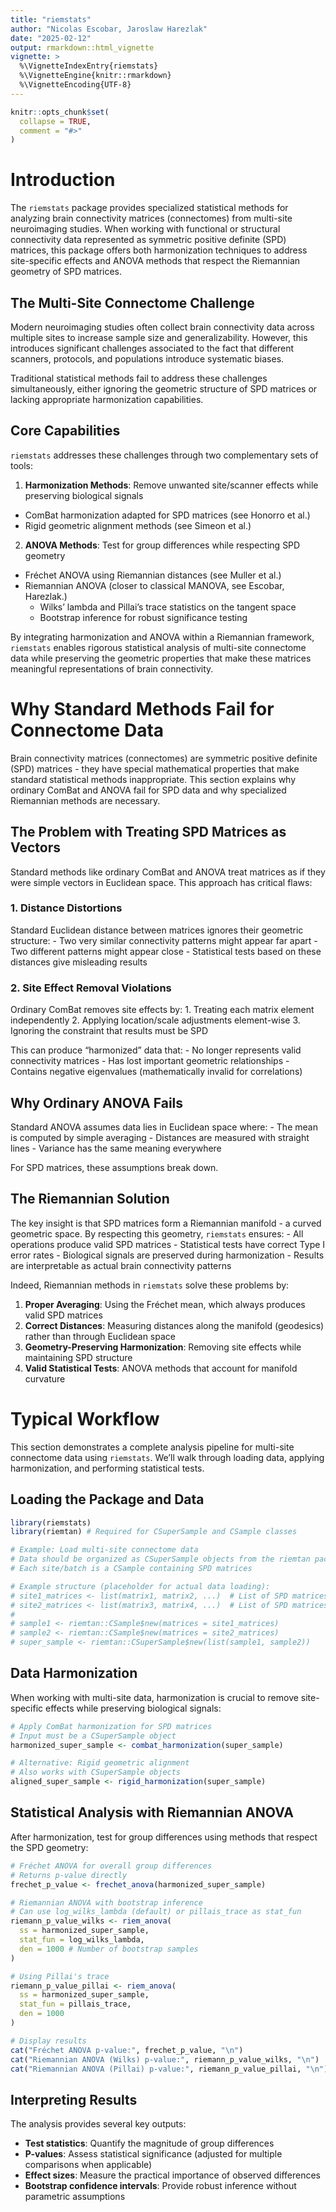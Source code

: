 ```yaml
---
title: "riemstats"
author: "Nicolas Escobar, Jaroslaw Harezlak"
date: "2025-02-12"
output: rmarkdown::html_vignette
vignette: >
  %\VignetteIndexEntry{riemstats}
  %\VignetteEngine{knitr::rmarkdown}
  %\VignetteEncoding{UTF-8}
---
```


```r
knitr::opts_chunk$set(
  collapse = TRUE,
  comment = "#>"
)
```

# Introduction

The `riemstats` package provides specialized statistical methods for analyzing brain connectivity matrices (connectomes) from multi-site neuroimaging studies. When working with functional or structural connectivity data represented as symmetric positive definite (SPD) matrices, this package offers both harmonization techniques to address site-specific effects and ANOVA methods that respect the Riemannian geometry of SPD matrices.

## The Multi-Site Connectome Challenge

Modern neuroimaging studies often collect brain connectivity data across multiple sites to increase sample size and generalizability. However, this introduces significant challenges associated to the fact that different scanners, protocols, and populations introduce systematic biases.

Traditional statistical methods fail to address these challenges simultaneously, either ignoring the geometric structure of SPD matrices or lacking appropriate harmonization capabilities.

## Core Capabilities

`riemstats` addresses these challenges through two complementary sets of tools:

1. **Harmonization Methods**: Remove unwanted site/scanner effects while preserving biological signals
  - ComBat harmonization adapted for SPD matrices (see Honorro et al.)
  - Rigid geometric alignment methods (see Simeon et al.)

2. **ANOVA Methods**: Test for group differences while respecting SPD geometry
  - Fréchet ANOVA using Riemannian distances (see Muller et al.)
  - Riemannian ANOVA (closer to classical MANOVA, see Escobar, Harezlak.)
    - Wilks' lambda and Pillai's trace statistics on the tangent space  
    - Bootstrap inference for robust significance testing

By integrating harmonization and ANOVA within a Riemannian framework, `riemstats` enables rigorous statistical analysis of multi-site connectome data while preserving the geometric properties that make these matrices meaningful representations of brain connectivity.

# Why Standard Methods Fail for Connectome Data

Brain connectivity matrices (connectomes) are symmetric positive definite (SPD) matrices - they have special mathematical properties that make standard statistical methods inappropriate. This section explains why ordinary ComBat and ANOVA fail for SPD data and why specialized Riemannian methods are necessary.

## The Problem with Treating SPD Matrices as Vectors

Standard methods like ordinary ComBat and ANOVA treat matrices as if they were simple vectors in Euclidean space. This approach has critical flaws:

### 1. Distance Distortions

Standard Euclidean distance between matrices ignores their geometric structure:
- Two very similar connectivity patterns might appear far apart
- Two different patterns might appear close
- Statistical tests based on these distances give misleading results

### 2. Site Effect Removal Violations

Ordinary ComBat removes site effects by:
1. Treating each matrix element independently
2. Applying location/scale adjustments element-wise
3. Ignoring the constraint that results must be SPD

This can produce "harmonized" data that:
- No longer represents valid connectivity matrices
- Has lost important geometric relationships
- Contains negative eigenvalues (mathematically invalid for correlations)

## Why Ordinary ANOVA Fails

Standard ANOVA assumes data lies in Euclidean space where:
- The mean is computed by simple averaging
- Distances are measured with straight lines
- Variance has the same meaning everywhere

For SPD matrices, these assumptions break down.

## The Riemannian Solution

The key insight is that SPD matrices form a Riemannian manifold - a curved geometric space. By respecting this geometry, `riemstats` ensures:
- All operations produce valid SPD matrices
- Statistical tests have correct Type I error rates
- Biological signals are preserved during harmonization
- Results are interpretable as actual brain connectivity patterns

Indeed, Riemannian methods in `riemstats` solve these problems by:

1. **Proper Averaging**: Using the Fréchet mean, which always produces valid SPD matrices
2. **Correct Distances**: Measuring distances along the manifold (geodesics) rather than through Euclidean space
3. **Geometry-Preserving Harmonization**: Removing site effects while maintaining SPD structure
4. **Valid Statistical Tests**: ANOVA methods that account for manifold curvature

# Typical Workflow

This section demonstrates a complete analysis pipeline for multi-site connectome data using `riemstats`. We'll walk through loading data, applying harmonization, and performing statistical tests.

## Loading the Package and Data

```r
library(riemstats)
library(riemtan) # Required for CSuperSample and CSample classes

# Example: Load multi-site connectome data
# Data should be organized as CSuperSample objects from the riemtan package
# Each site/batch is a CSample containing SPD matrices

# Example structure (placeholder for actual data loading):
# site1_matrices <- list(matrix1, matrix2, ...)  # List of SPD matrices for site 1
# site2_matrices <- list(matrix3, matrix4, ...)  # List of SPD matrices for site 2
#
# sample1 <- riemtan::CSample$new(matrices = site1_matrices)
# sample2 <- riemtan::CSample$new(matrices = site2_matrices)
# super_sample <- riemtan::CSuperSample$new(list(sample1, sample2))
```

## Data Harmonization

When working with multi-site data, harmonization is crucial to remove site-specific effects while preserving biological signals:

```r
# Apply ComBat harmonization for SPD matrices
# Input must be a CSuperSample object
harmonized_super_sample <- combat_harmonization(super_sample)

# Alternative: Rigid geometric alignment
# Also works with CSuperSample objects
aligned_super_sample <- rigid_harmonization(super_sample)
```

## Statistical Analysis with Riemannian ANOVA

After harmonization, test for group differences using methods that respect the SPD geometry:

```r
# Fréchet ANOVA for overall group differences
# Returns p-value directly
frechet_p_value <- frechet_anova(harmonized_super_sample)

# Riemannian ANOVA with bootstrap inference
# Can use log_wilks_lambda (default) or pillais_trace as stat_fun
riemann_p_value_wilks <- riem_anova(
  ss = harmonized_super_sample,
  stat_fun = log_wilks_lambda,
  den = 1000 # Number of bootstrap samples
)

# Using Pillai's trace
riemann_p_value_pillai <- riem_anova(
  ss = harmonized_super_sample,
  stat_fun = pillais_trace,
  den = 1000
)

# Display results
cat("Fréchet ANOVA p-value:", frechet_p_value, "\n")
cat("Riemannian ANOVA (Wilks) p-value:", riemann_p_value_wilks, "\n")
cat("Riemannian ANOVA (Pillai) p-value:", riemann_p_value_pillai, "\n")
```

## Interpreting Results

The analysis provides several key outputs:

- **Test statistics**: Quantify the magnitude of group differences
- **P-values**: Assess statistical significance (adjusted for multiple comparisons when applicable)
- **Effect sizes**: Measure the practical importance of observed differences
- **Bootstrap confidence intervals**: Provide robust inference without parametric assumptions



